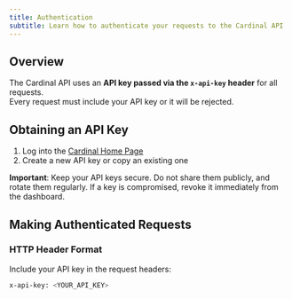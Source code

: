 ```yaml
---
title: Authentication
subtitle: Learn how to authenticate your requests to the Cardinal API
---
```


## Overview

The Cardinal API uses an **API key passed via the `x-api-key` header** for all requests.  
Every request must include your API key or it will be rejected.

## Obtaining an API Key

1. Log into the [Cardinal Home Page](https://dashboard.trycardinal.ai/home)  
2. Create a new API key or copy an existing one  

**Important**: Keep your API keys secure. Do not share them publicly, and rotate them regularly. If a key is compromised, revoke it immediately from the dashboard.

## Making Authenticated Requests

### HTTP Header Format

Include your API key in the request headers:

```bash
x-api-key: <YOUR_API_KEY>
